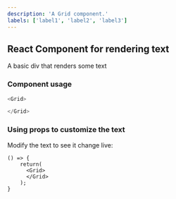 ```yaml
---
description: 'A Grid component.'
labels: ['label1', 'label2', 'label3']
---
```



## React Component for rendering text

A basic div that renders some text

### Component usage
```js
<Grid>

</Grid>
```

### Using props to customize the text

Modify the text to see it change live:
```tsx live
() => {
    return(
      <Grid>
      </Grid>
    );
}
```
